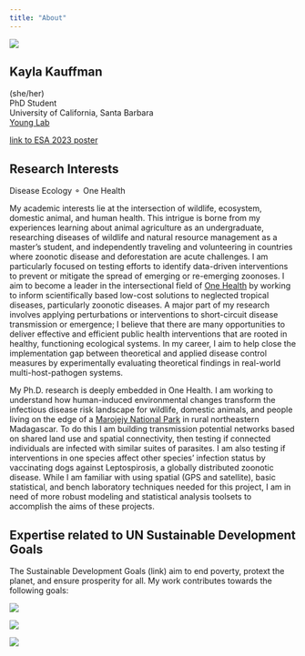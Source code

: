 ```yaml
---
title: "About"
---
```


![](cover.jpeg){fig-align="center"}

## Kayla Kauffman

| (she/her)
| PhD Student
| University of California, Santa Barbara
| [Young Lab](https://young-lab.eemb.ucsb.edu/)

[link to ESA 2023 poster](publications.qmd# ESA poster 2023)

## Research Interests

Disease Ecology ⚬ One Health

My academic interests lie at the intersection of wildlife, ecosystem, domestic animal, and human health. This intrigue is borne from my experiences learning about animal agriculture as an undergraduate, researching diseases of wildlife and natural resource management as a master's student, and independently traveling and volunteering in countries where zoonotic disease and deforestation are acute challenges. I am particularly focused on testing efforts to identify data-driven interventions to prevent or mitigate the spread of emerging or re-emerging zoonoses. I aim to become a leader in the intersectional field of [One Health](https://www.onehealthcommission.org/en/why_one_health/what_is_one_health/) by working to inform scientifically based low-cost solutions to neglected tropical diseases, particularly zoonotic diseases. A major part of my research involves applying perturbations or interventions to short-circuit disease transmission or emergence; I believe that there are many opportunities to deliver effective and efficient public health interventions that are rooted in healthy, functioning ecological systems. In my career, I aim to help close the implementation gap between theoretical and applied disease control measures by experimentally evaluating theoretical findings in real-world multi-host-pathogen systems.

My Ph.D. research is deeply embedded in One Health. I am working to understand how human-induced environmental changes transform the infectious disease risk landscape for wildlife, domestic animals, and people living on the edge of a [Marojejy National Park](https://en.wikipedia.org/wiki/Marojejy_National_Park) in rural northeastern Madagascar. To do this I am building transmission potential networks based on shared land use and spatial connectivity, then testing if connected individuals are infected with similar suites of parasites. I am also testing if interventions in one species affect other species' infection status by vaccinating dogs against Leptospirosis, a globally distributed zoonotic disease. While I am familiar with using spatial (GPS and satellite), basic statistical, and bench laboratory techniques needed for this project, I am in need of more robust modeling and statistical analysis toolsets to accomplish the aims of these projects.

## Expertise related to UN Sustainable Development Goals

The Sustainable Development Goals (link) aim to end poverty, protext the planet, and ensure prosperity for all. My work contributes towards the following goals:

::: {layout-ncol="3"}
[![](goal-3.png)](https://sdgs.un.org/goals/goal3)

[![](goal-15.png)](https://sdgs.un.org/goals/goal15)

[![](goal-17.png)](https://sdgs.un.org/goals/goal17)
:::
